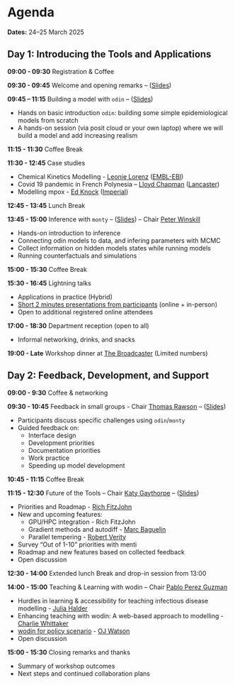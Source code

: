 # Agenda {.unnumbered}

**Dates:** 24–25 March 2025

## Day 1: Introducing the Tools and Applications {.unnumbered}

**09:00 - 09:30**
Registration & Coffee

**09:30 - 09:45**
Welcome and opening remarks -- ([Slides](introduction.qmd))

**09:45 – 11:15** Building a model with `odin` -- ([Slides](odin.qmd))
  
  - Hands on basic introduction `odin`: building some simple epidemiological models from scratch
  - A hands-on session (via posit cloud or your own laptop) where we will build a model and add increasing realism

**11:15 - 11:30**
Coffee Break

**11:30 - 12:45**
Case studies

- Chemical Kinetics Modelling - [Leonie Lorenz](https://www.ebi.ac.uk/people/person/leonie-lorenz/) ([EMBL-EBI](https://www.ebi.ac.uk/research/lees/))
- Covid 19 pandemic in French Polynesia – [Lloyd Chapman](https://www.lancaster.ac.uk/maths/people/lloyd-chapman) ([Lancaster](https://www.lancaster.ac.uk/maths/))
- Modelling mpox - [Ed Knock](https://profiles.imperial.ac.uk/e.knock) ([Imperial](https://www.imperial.ac.uk/mrc-global-infectious-disease-analysis/))

**12:45 - 13:45**
Lunch Break

**13:45 - 15:00**
Inference with `monty` -- ([Slides](fitting.qmd)) -- Chair [Peter Winskill](https://profiles.imperial.ac.uk/p.winskill)

- Hands-on introduction to inference
- Connecting odin models to data, and infering parameters with MCMC
- Collect information on hidden models states while running models
- Running counterfactuals and simulations

**15:00 - 15:30**
Coffee Break

**15:30 - 16:45**
Lightning talks

- Applications in practice (Hybrid)
- [Short 2 minutes presentations from participants](talks.qmd) (online + in-person)
- Open to additional registered online attendees

**17:00 - 18:30**
Department reception (open to all)

- Informal networking, drinks, and snacks

**19:00 - Late**
Workshop dinner at [The Broadcaster](https://www.thebroadcaster.co.uk/) (Limited numbers)

## Day 2: Feedback, Development, and Support

**09:00 - 9:30**
Coffee & networking

**09:30 - 10:45**
Feedback in small groups - Chair [Thomas Rawson](https://profiles.imperial.ac.uk/t.rawson) -- ([Slides](feedback.qmd))

- Participants discuss specific challenges using `odin`/`monty`
- Guided feedback on:
  - Interface design
  - Development priorities
  - Documentation priorities
  - Work practice
  - Speeding up model development

**10:45 - 11:15**
Coffee Break

**11:15 - 12:30**
Future of the Tools -- Chair [Katy Gaythorpe](https://profiles.imperial.ac.uk/k.gaythorpe) -- ([Slides](future.qmd))

- Priorities and Roadmap - [Rich FitzJohn](https://richfitz.github.io/)
- New and upcoming features:
  - GPU/HPC integration - Rich FitzJohn
  - Gradient methods and autodiff - [Marc Baguelin](https://profiles.imperial.ac.uk/m.baguelin)
  - Parallel tempering - [Robert Verity](https://profiles.imperial.ac.uk/r.verity)
- Survey “Out of 1-10” priorities with menti
- Roadmap and new features based on collected feedback
- Open discussion

**12:30 - 14:00**
Extended lunch Break and drop-in session from 13:00

**14:00 - 15:00**
Teaching & Learning with wodin -- Chair [Pablo Perez Guzman](https://profiles.imperial.ac.uk/p.perez-guzman)

- Hurdles in learning & accessibility for teaching infectious disease modelling - [Julia Halder](https://www.iddo.org/julia-halder)
- Enhancing teaching with wodin: A web-based approach to modelling - [Charlie Whittaker](https://www.charleswhittaker.net/)
- [wodin for policy scenario](https://docs.google.com/presentation/d/1SsmF3OxElWomh4CXyU8lvKL8xV_lQXOlP3PxQs0z4GQ/edit?usp=sharing) - [OJ Watson](https://www.ojwatson.co.uk/)
- Open discussion

**15:00 - 15:30**
Closing remarks and thanks

- Summary of workshop outcomes
- Next steps and continued collaboration plans
